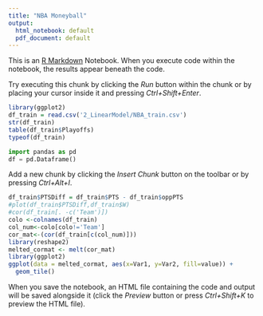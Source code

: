 ```yaml
---
title: "NBA Moneyball"
output:
  html_notebook: default
  pdf_document: default
---
```


This is an [R Markdown](http://rmarkdown.rstudio.com) Notebook. When you execute code within the notebook, the results appear beneath the code. 

Try executing this chunk by clicking the *Run* button within the chunk or by placing your cursor inside it and pressing *Ctrl+Shift+Enter*. 

```r
library(ggplot2)
df_train = read.csv('2_LinearModel/NBA_train.csv')
str(df_train)
table(df_train$Playoffs)
typeof(df_train)
```
```python
import pandas as pd
df = pd.Dataframe()
```

Add a new chunk by clicking the *Insert Chunk* button on the toolbar or by pressing *Ctrl+Alt+I*.
```r
df_train$PTSDiff = df_train$PTS - df_train$oppPTS
#plot(df_train$PTSDiff,df_train$W)
#cor(df_train[. -c('Team')])
colo <-colnames(df_train)
col_num<-colo[colo!='Team']
cor_mat<-(cor(df_train[c(col_num)]))
library(reshape2)
melted_cormat <- melt(cor_mat)
library(ggplot2)
ggplot(data = melted_cormat, aes(x=Var1, y=Var2, fill=value)) + 
  geom_tile()
```

When you save the notebook, an HTML file containing the code and output will be saved alongside it (click the *Preview* button or press *Ctrl+Shift+K* to preview the HTML file).
